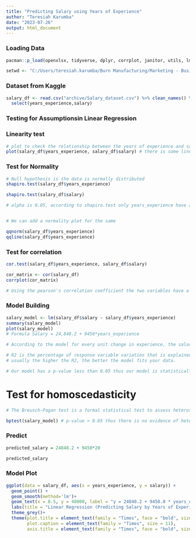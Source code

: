 ---
title: "Predicting Salary using Years of Experience"
author: "Teresiah Karumba"
date: "2023-07-26"
output: html_document
---

### Loading Data

```{r}
pacman::p_load(openxlsx, tidyverse, dplyr, corrplot, janitor, utils, lmtest, ggplot2)

setwd <- "C:/Users/teresiah.karumba/Burn Manufacturing/Marketing - Business Intelligence/BI Automations 2020/Teresiah/Coding Challenges/Linear Regression/"

```

### Dataset from Kaggle
```{r}

salary_df <- read.csv("archive/Salary_dataset.csv") %>% clean_names() %>% 
  select(years_experience,salary)

```

### Testing for Assumptionsin Linear Regression

### Linearity test
```{r}

# plot to check the relationship between the years of experience and salary
plot(salary_df$years_experience, salary_df$salary) # there is some linear rship between salary and years of experience

```

### Test for Normality
```{r}

# Null hypothesis is the data is normally distributed
shapiro.test(salary_df$years_experience) 

shapiro.test(salary_df$salary)

# alpha is 0.05, according to shapiro.test only years_experience have a normal distribution since p-value is greater than 0.05


# We can add a normality plot for the same

qqnorm(salary_df$years_experience)
qqline(salary_df$years_experience)


```


### Test for correlation
```{r}

cor.test(salary_df$years_experience, salary_df$salary)

cor_matrix <- cor(salary_df)
corrplot(cor_matrix)

# Using the pearson's correlation coefficient the two variables have a strong positive correlation

```

### Model Building
```{r}

salary_model <- lm(salary_df$salary ~ salary_df$years_experience)
summary(salary_model)
plot(salary_model)
# Formula Salary = 24,848.2 + 9450*years_experience

# According to the model for every unit change in experience, the salary is expected ti increase by $9450.00

# R2 is the percentage of response variable variation that is explained by its relationship with one or more predictor variables.
# usually the higher the R2, the better the model fits your data.

# Our model has a p-value less than 0.05 thus our model is statistically significant
```

# Test for homoscedasticity
```{r}

# The Breusch-Pagan test is a formal statistical test to assess heteroscedasticity. In this test, the null hypothesis is that the residuals are homoscedastic, and the alternative hypothesis is that they are heteroscedastic.

bptest(salary_model) # p-value > 0.05 thus there is no evidence of heteroscedasticity
```

### Predict
```{r}

predicted_salary = 24848.2 + 9450*20

predicted_salary

```

### Model Plot
```{r}

ggplot(data = salary_df, aes(x = years_experience, y = salary)) +
  geom_point() +
  geom_smooth(method='lm')+
  geom_text(x = 8.5, y = 48000, label = "y = 24848.2 + 9450.0 * years_experience + e")+
  labs(title = "Linear Regression (Predicting Salary by Years of Experience)") +
  theme_grey()+
  theme(plot.title = element_text(family = "Times", face = "bold", size = 19, hjust = 0.5, vjust = 2.5),
        plot.caption = element_text(family = "Times", size = 11),
        axis.title = element_text(family = "Times", face = "bold", size = 15))

```
